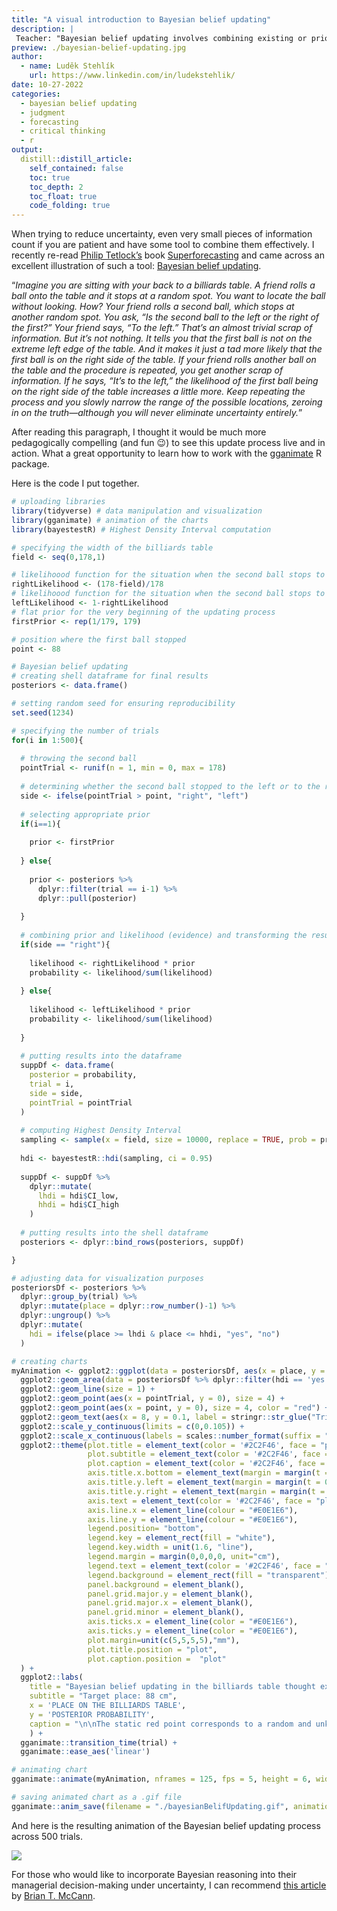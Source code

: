 ```yaml
---
title: "A visual introduction to Bayesian belief updating"
description: |
 Teacher: "Bayesian belief updating involves combining existing or prior beliefs with an assessment of the strength of new evidence." Student: "And could I please see this in action?"             
preview: ./bayesian-belief-updating.jpg
author:
  - name: Luděk Stehlík
    url: https://www.linkedin.com/in/ludekstehlik/
date: 10-27-2022
categories:
  - bayesian belief updating
  - judgment
  - forecasting
  - critical thinking
  - r
output:
  distill::distill_article:
    self_contained: false
    toc: true
    toc_depth: 2
    toc_float: true
    code_folding: true
---
```


When trying to reduce uncertainty, even very small pieces of information count if you are patient and have some tool to combine them effectively. I recently re-read [Philip Tetlock's](https://en.wikipedia.org/wiki/Philip_E._Tetlock) book [Superforecasting](https://en.wikipedia.org/wiki/Superforecasting:_The_Art_and_Science_of_Prediction) and came across an excellent illustration of such a tool: [Bayesian belief updating](https://en.wikipedia.org/wiki/Bayesian_inference).

"*Imagine you are sitting with your back to a billiards table. A friend rolls a ball onto the table and it stops at a random spot. You want to locate the ball without looking. How? Your friend rolls a second ball, which stops at another random spot. You ask, “Is the second ball to the left or the right of the first?” Your friend says, “To the left.” That’s an almost trivial scrap of information. But it’s not nothing. It tells you that the first ball is not on the extreme left edge of the table. And it makes it just a tad more likely that the first ball is on the right side of the table. If your friend rolls another ball on the table and the procedure is repeated, you get another scrap of information. If he says, “It’s to the left,” the likelihood of the first ball being on the right side of the table increases a little more. Keep repeating the process and you slowly narrow the range of the possible locations, zeroing in on the truth—although you will never eliminate uncertainty entirely.*”

After reading this paragraph, I thought it would be much more pedagogically compelling (and fun 😉) to see this update process live and in action. What a great opportunity to learn how to work with the [gganimate](chrome-extension://efaidnbmnnnibpcajpcglclefindmkaj/https://cran.r-project.org/web/packages/gganimate/gganimate.pdf) R package.

Here is the code I put together.

```r

# uploading libraries
library(tidyverse) # data manipulation and visualization
library(gganimate) # animation of the charts
library(bayestestR) # Highest Density Interval computation

# specifying the width of the billiards table  
field <- seq(0,178,1)

# likelihoood function for the situation when the second ball stops to the right of the first one 
rightLikelihood <- (178-field)/178
# likelihoood function for the situation when the second ball stops to the left of the first one 
leftLikelihood <- 1-rightLikelihood
# flat prior for the very beginning of the updating process  
firstPrior <- rep(1/179, 179)

# position where the first ball stopped
point <- 88

# Bayesian belief updating
# creating shell dataframe for final results
posteriors <- data.frame()

# setting random seed for ensuring reproducibility
set.seed(1234)

# specifying the number of trials
for(i in 1:500){
  
  # throwing the second ball
  pointTrial <- runif(n = 1, min = 0, max = 178)
  
  # determining whether the second ball stopped to the left or to the right of the first one 
  side <- ifelse(pointTrial > point, "right", "left")
  
  # selecting appropriate prior
  if(i==1){
    
    prior <- firstPrior
    
  } else{
    
    prior <- posteriors %>% 
      dplyr::filter(trial == i-1) %>% 
      dplyr::pull(posterior)
    
  }
  
  # combining prior and likelihood (evidence) and transforming the result into probabilities
  if(side == "right"){
    
    likelihood <- rightLikelihood * prior 
    probability <- likelihood/sum(likelihood)
    
  } else{
    
    likelihood <- leftLikelihood * prior
    probability <- likelihood/sum(likelihood)
    
  }
  
  # putting results into the dataframe
  suppDf <- data.frame(
    posterior = probability,
    trial = i,
    side = side,
    pointTrial = pointTrial
  )
  
  # computing Highest Density Interval
  sampling <- sample(x = field, size = 10000, replace = TRUE, prob = probability)
  
  hdi <- bayestestR::hdi(sampling, ci = 0.95)
  
  suppDf <- suppDf %>%
    dplyr::mutate(
      lhdi = hdi$CI_low,
      hhdi = hdi$CI_high
    )
  
  # putting results into the shell dataframe 
  posteriors <- dplyr::bind_rows(posteriors, suppDf)

}

# adjusting data for visualization purposes
posteriorsDf <- posteriors %>%
  dplyr::group_by(trial) %>%
  dplyr::mutate(place = dplyr::row_number()-1) %>%
  dplyr::ungroup() %>%
  dplyr::mutate(
    hdi = ifelse(place >= lhdi & place <= hhdi, "yes", "no")
  )

# creating charts
myAnimation <- ggplot2::ggplot(data = posteriorsDf, aes(x = place, y = posterior)) +
  ggplot2::geom_area(data = posteriorsDf %>% dplyr::filter(hdi == 'yes'), fill = 'light blue') +
  ggplot2::geom_line(size = 1) +
  ggplot2::geom_point(aes(x = pointTrial, y = 0), size = 4) +
  ggplot2::geom_point(aes(x = point, y = 0), size = 4, color = "red") +
  ggplot2::geom_text(aes(x = 8, y = 0.1, label = stringr::str_glue("Trial: {trial}\n95% HDI: [{lhdi}, {hhdi}]")), color = "grey") +
  ggplot2::scale_y_continuous(limits = c(0,0.105)) +
  ggplot2::scale_x_continuous(labels = scales::number_format(suffix = " cm")) +
  ggplot2::theme(plot.title = element_text(color = '#2C2F46', face = "plain", size = 19, margin=margin(0,0,12,0)),
                 plot.subtitle = element_text(color = '#2C2F46', face = "plain", size = 13, margin=margin(0,0,15,0)),
                 plot.caption = element_text(color = '#2C2F46', face = "plain", size = 11, hjust = 0),
                 axis.title.x.bottom = element_text(margin = margin(t = 15, r = 0, b = 0, l = 0), color = '#2C2F46', face = "plain", size = 13, lineheight = 16, hjust = 0),
                 axis.title.y.left = element_text(margin = margin(t = 0, r = 15, b = 0, l = 0), color = '#2C2F46', face = "plain", size = 13, lineheight = 16, hjust = 1),
                 axis.title.y.right = element_text(margin = margin(t = 0, r = 0, b = 0, l = 15), color = '#2C2F46', face = "plain", size = 13, lineheight = 16, hjust = 0),
                 axis.text = element_text(color = '#2C2F46', face = "plain", size = 12, lineheight = 16),
                 axis.line.x = element_line(colour = "#E0E1E6"),
                 axis.line.y = element_line(colour = "#E0E1E6"),
                 legend.position= "bottom",
                 legend.key = element_rect(fill = "white"),
                 legend.key.width = unit(1.6, "line"),
                 legend.margin = margin(0,0,0,0, unit="cm"),
                 legend.text = element_text(color = '#2C2F46', face = "plain", size = 10, lineheight = 16),
                 legend.background = element_rect(fill = "transparent"),
                 panel.background = element_blank(),
                 panel.grid.major.y = element_blank(),
                 panel.grid.major.x = element_blank(),
                 panel.grid.minor = element_blank(),
                 axis.ticks.x = element_line(color = "#E0E1E6"),
                 axis.ticks.y = element_line(color = "#E0E1E6"),
                 plot.margin=unit(c(5,5,5,5),"mm"),
                 plot.title.position = "plot",
                 plot.caption.position =  "plot"
  ) +
  ggplot2::labs(
    title = "Bayesian belief updating in the billiards table thought experiment",
    subtitle = "Target place: 88 cm",
    x = 'PLACE ON THE BILLIARDS TABLE', 
    y = 'POSTERIOR PROBABILITY',
    caption = "\n\nThe static red point corresponds to a random and unknown location of the first ball. The moving black point then corresponds to the location where the second,\nrepeatedly rolled ball randomly ended up. The area in blue corresponds to the 95% Highest Density Interval of the posterior distribution. All points inside this\ninterval have a higher probability density than points outside this interval."
    ) +
  gganimate::transition_time(trial) +
  gganimate::ease_aes('linear')

# animating chart
gganimate::animate(myAnimation, nframes = 125, fps = 5, height = 6, width = 11, units = "in", res = 125)

# saving animated chart as a .gif file
gganimate::anim_save(filename = "./bayesianBelifUpdating.gif", animation = last_animation())


```


And here is the resulting animation of the Bayesian belief updating process across 500 trials.

<img src="./bayesianBelifUpdating.gif">


For those who would like to incorporate Bayesian reasoning into their managerial decision-making under uncertainty, I can recommend [this article](https://journals.sagepub.com/doi/full/10.1177/0008125620948264) by [Brian T. McCann](https://www.linkedin.com/in/brian-t-mccann-7a322617/). 

